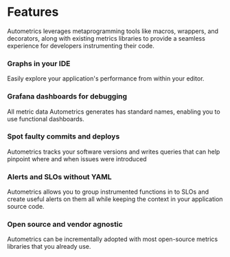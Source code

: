 # Features

Autometrics leverages metaprogramming tools like macros, wrappers, and
decorators, along with existing metrics libraries to provide a seamless
experience for developers instrumenting their code.

### Graphs in your IDE

Easily explore your application's performance from within your editor.

### Grafana dashboards for debugging

All metric data Autometrics generates has standard names, enabling you to use
functional dashboards.

### Spot faulty commits and deploys

Autometrics tracks your software versions and writes queries that can help
pinpoint where and when issues were introduced

### Alerts and SLOs without YAML

Autometrics allows you to group instrumented functions in to SLOs and create
useful alerts on them all while  keeping the context in your application source
code.

### Open source and vendor agnostic

Autometrics can be incrementally adopted with most open-source metrics libraries
that you already use.
